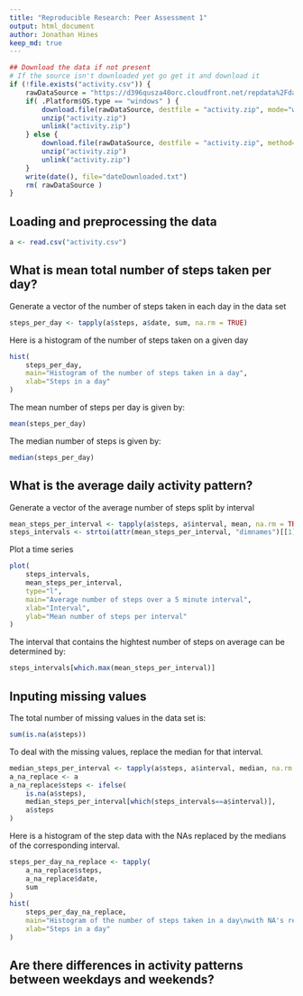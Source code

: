 ```yaml
---
title: "Reproducible Research: Peer Assessment 1"
output: html_document
author: Jonathan Hines
keep_md: true
---
```

```r
## Download the data if not present
# If the source isn't downloaded yet go get it and download it
if (!file.exists("activity.csv")) {
    rawDataSource = "https://d396qusza40orc.cloudfront.net/repdata%2Fdata%2Factivity.zip";
    if( .Platform$OS.type == "windows" ) {
        download.file(rawDataSource, destfile = "activity.zip", mode="wb")
        unzip("activity.zip")
        unlink("activity.zip")
    } else {
        download.file(rawDataSource, destfile = "activity.zip", method="curl")
        unzip("activity.zip")
        unlink("activity.zip")
    }
    write(date(), file="dateDownloaded.txt")
    rm( rawDataSource )
}
```

## Loading and preprocessing the data
```r
a <- read.csv("activity.csv")
```

## What is mean total number of steps taken per day?
Generate a vector of the number of steps taken in each day in the data set
```r
steps_per_day <- tapply(a$steps, a$date, sum, na.rm = TRUE)
```

Here is a histogram of the number of steps taken on a given day
```r
hist(
    steps_per_day,
    main="Histogram of the number of steps taken in a day", 
    xlab="Steps in a day"
)
```

The mean number of steps per day is given by:
```r
mean(steps_per_day)
```

The median number of steps is given by:
```r
median(steps_per_day)
```

## What is the average daily activity pattern?
Generate a vector of the average number of steps split by interval
```r
mean_steps_per_interval <- tapply(a$steps, a$interval, mean, na.rm = TRUE)
steps_intervals <- strtoi(attr(mean_steps_per_interval, "dimnames")[[1]])
```

Plot a time series 
```r
plot(
    steps_intervals, 
    mean_steps_per_interval, 
    type="l", 
    main="Average number of steps over a 5 minute interval", 
    xlab="Interval", 
    ylab="Mean number of steps per interval"
)
```

The interval that contains the hightest number of steps on average can be
determined by:
```r
steps_intervals[which.max(mean_steps_per_interval)]
```

## Inputing missing values
The total number of missing values in the data set is:
```r
sum(is.na(a$steps))
```

To deal with the missing values, replace the median for that interval.
```r
median_steps_per_interval <- tapply(a$steps, a$interval, median, na.rm = TRUE)
a_na_replace <- a
a_na_replace$steps <- ifelse(
    is.na(a$steps),
    median_steps_per_interval[which(steps_intervals==a$interval)],
    a$steps
)
```

Here is a histogram of the step data with the NAs replaced by the medians of
the corresponding interval.

```r
steps_per_day_na_replace <- tapply(
    a_na_replace$steps,
    a_na_replace$date,
    sum
)
hist(
    steps_per_day_na_replace,
    main="Histogram of the number of steps taken in a day\nwith NA's replaced with medians", 
    xlab="Steps in a day"
)
```

## Are there differences in activity patterns between weekdays and weekends?
